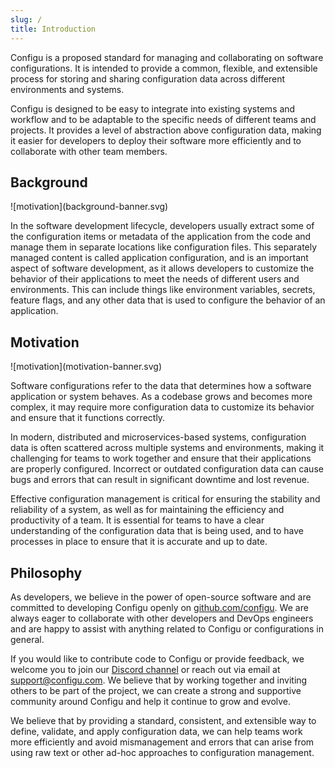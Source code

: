 ```yaml
---
slug: /
title: Introduction
---
```


Configu is a proposed standard for managing and collaborating on software configurations. It is intended to provide a common, flexible, and extensible process for storing and sharing configuration data across different environments and systems.

Configu is designed to be easy to integrate into existing systems and workflow and to be adaptable to the specific needs of different teams and projects. It provides a level of abstraction above configuration data, making it easier for developers to deploy their software more efficiently and to collaborate with other team members.

## Background

<div className="rounded bg-white">![motivation](background-banner.svg)</div>

In the software development lifecycle, developers usually extract some of the configuration items or metadata of the application from the code and manage them in separate locations like configuration files. This separately managed content is called application configuration, and is an important aspect of software development, as it allows developers to customize the behavior of their applications to meet the needs of different users and environments. This can include things like environment variables, secrets, feature flags, and any other data that is used to configure the behavior of an application.

## Motivation

<div className="rounded bg-white">![motivation](motivation-banner.svg)</div>

Software configurations refer to the data that determines how a software application or system behaves. As a codebase grows and becomes more complex, it may require more configuration data to customize its behavior and ensure that it functions correctly.

In modern, distributed and microservices-based systems, configuration data is often scattered across multiple systems and environments, making it challenging for teams to work together and ensure that their applications are properly configured. Incorrect or outdated configuration data can cause bugs and errors that can result in significant downtime and lost revenue.

Effective configuration management is critical for ensuring the stability and reliability of a system, as well as for maintaining the efficiency and productivity of a team. It is essential for teams to have a clear understanding of the configuration data that is being used, and to have processes in place to ensure that it is accurate and up to date.

## Philosophy

As developers, we believe in the power of open-source software and are committed to developing Configu openly on [github.com/configu](https://github.com/configu). We are always eager to collaborate with other developers and DevOps engineers and are happy to assist with anything related to Configu or configurations in general.

If you would like to contribute code to Configu or provide feedback, we welcome you to join our [Discord channel](https://discord.com/invite/cjSBxnB9z8) or reach out via email at <a href="mailto:support@configu.com">support@configu.com</a>. We believe that by working together and inviting others to be part of the project, we can create a strong and supportive community around Configu and help it continue to grow and evolve.

We believe that by providing a standard, consistent, and extensible way to define, validate, and apply configuration data, we can help teams work more efficiently and avoid mismanagement and errors that can arise from using raw text or other ad-hoc approaches to configuration management.
